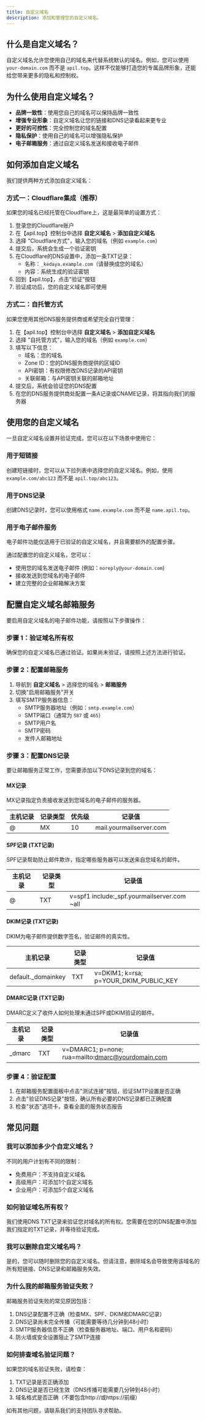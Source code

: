 ```yaml
---
title: 自定义域名
description: 添加和管理您的自定义域名。
---
```


## 什么是自定义域名？

自定义域名允许您使用自己的域名来代替系统默认的域名。例如，您可以使用 `your-domain.com` 而不是 `apil.top`。这样不仅能够打造您的专属品牌形象，还能给您带来更多的隐私和控制权。

## 为什么使用自定义域名？

- **品牌一致性**：使用您自己的域名可以保持品牌一致性
- **增强专业形象**：自定义域名让您的链接和DNS记录看起来更专业
- **更好的可控性**：完全控制您的域名配置
- **隐私保护**：使用自己的域名可以增强隐私保护
- **电子邮箱服务**：通过自定义域名发送和接收电子邮件

## 如何添加自定义域名

我们提供两种方式添加自定义域名：

### 方式一：Cloudflare集成（推荐）

如果您的域名已经托管在Cloudflare上，这是最简单的设置方式：

1. 登录您的Cloudflare账户
2. 在【apil.top】控制台中选择 **自定义域名** > **添加自定义域名**
3. 选择 "Cloudflare方式"，输入您的域名（例如 `example.com`）
4. 提交后，系统会生成一个验证密钥
5. 在Cloudflare的DNS设置中，添加一条TXT记录：
   - 名称：`_kedaya.example.com`（请替换成您的域名）
   - 内容：系统生成的验证密钥
6. 回到【apil.top】，点击"验证"按钮
7. 验证成功后，您的自定义域名即可使用

### 方式二：自托管方式

如果您使用其他DNS服务提供商或希望完全自行管理：

1. 在【apil.top】控制台中选择 **自定义域名** > **添加自定义域名**
2. 选择 "自托管方式"，输入您的域名（例如 `example.com`）
3. 填写以下信息：
   - 域名：您的域名
   - Zone ID：您的DNS服务商提供的区域ID
   - API密钥：有权限修改DNS记录的API密钥
   - 关联邮箱：与API密钥关联的邮箱地址
4. 提交后，系统会验证您的DNS配置
5. 在您的DNS服务提供商处配置一条A记录或CNAME记录，将其指向我们的服务器

## 使用您的自定义域名

一旦自定义域名设置并验证完成，您可以在以下场景中使用它：

### 用于短链接

创建短链接时，您可以从下拉列表中选择您的自定义域名。例如，使用 `example.com/abc123` 而不是 `apil.top/abc123`。

### 用于DNS记录

创建DNS记录时，您可以使用格式 `name.example.com` 而不是 `name.apil.top`。

### 用于电子邮件服务

<Callout type="info">
  电子邮件功能仅适用于已验证的自定义域名，并且需要额外的配置步骤。
</Callout>

通过配置您的自定义域名，您可以：
- 使用您的域名发送电子邮件 (例如：`noreply@your-domain.com`)
- 接收发送到您域名的电子邮件
- 建立完整的企业邮箱解决方案

## 配置自定义域名邮箱服务

要启用自定义域名的电子邮件功能，请按照以下步骤操作：

### 步骤 1：验证域名所有权

确保您的自定义域名已通过验证。如果尚未验证，请按照上述方法进行验证。

### 步骤 2：配置邮箱服务

1. 导航到 **自定义域名** > 选择您的域名 > **邮箱服务**
2. 切换"启用邮箱服务"开关
3. 填写SMTP服务器信息：
   - SMTP服务器地址（例如：`smtp.example.com`）
   - SMTP端口（通常为 `587` 或 `465`）
   - SMTP用户名
   - SMTP密码
   - 发件人邮箱地址

### 步骤 3：配置DNS记录

要让邮箱服务正常工作，您需要添加以下DNS记录到您的域名：

#### MX记录
MX记录指定负责接收发送到您域名的电子邮件的服务器。

| 主机记录 | 记录类型 | 优先级 | 记录值 |
|---------|--------|--------|--------|
| @ | MX | 10 | mail.yourmailserver.com |

#### SPF记录 (TXT记录)
SPF记录帮助防止邮件欺诈，指定哪些服务器可以发送来自您域名的邮件。

| 主机记录 | 记录类型 | 记录值 |
|---------|--------|--------|
| @ | TXT | v=spf1 include:_spf.yourmailserver.com ~all |

#### DKIM记录 (TXT记录)
DKIM为电子邮件提供数字签名，验证邮件的真实性。

| 主机记录 | 记录类型 | 记录值 |
|---------|--------|--------|
| default._domainkey | TXT | v=DKIM1; k=rsa; p=YOUR_DKIM_PUBLIC_KEY |

#### DMARC记录 (TXT记录)
DMARC定义了收件人如何处理未通过SPF或DKIM验证的邮件。

| 主机记录 | 记录类型 | 记录值 |
|---------|--------|--------|
| _dmarc | TXT | v=DMARC1; p=none; rua=mailto:dmarc@yourdomain.com |

### 步骤 4：验证配置

1. 在邮箱服务配置面板中点击"测试连接"按钮，验证SMTP设置是否正确
2. 点击"验证DNS记录"按钮，确认所有必要的DNS记录都已正确配置
3. 检查"状态"选项卡，查看全面的服务状态报告

## 常见问题

### 我可以添加多少个自定义域名？

不同的用户计划有不同的限制：
- 免费用户：不支持自定义域名
- 高级用户：可添加1个自定义域名
- 企业用户：可添加5个自定义域名

### 如何验证域名所有权？

我们使用DNS TXT记录来验证您对域名的所有权。您需要在您的DNS配置中添加我们指定的TXT记录，并等待验证完成。

### 我可以删除自定义域名吗？

是的，您可以随时删除您的自定义域名。但请注意，删除域名会导致使用该域名的所有短链接、DNS记录和邮箱服务失效。

### 为什么我的邮箱服务验证失败？

邮箱服务验证失败的常见原因包括：
1. DNS记录配置不正确（检查MX、SPF、DKIM和DMARC记录）
2. DNS记录尚未完全传播（可能需要等待几分钟到48小时）
3. SMTP服务器信息不正确（检查服务器地址、端口、用户名和密码）
4. 防火墙或安全设置阻止了SMTP连接

### 如何排查域名验证问题？

如果您的域名验证失败，请检查：
1. TXT记录是否正确添加
2. DNS记录是否已经生效（DNS传播可能需要几分钟到48小时）
3. 域名格式是否正确（不要包含http://或https://前缀）

如有其他问题，请联系我们的支持团队寻求帮助。 